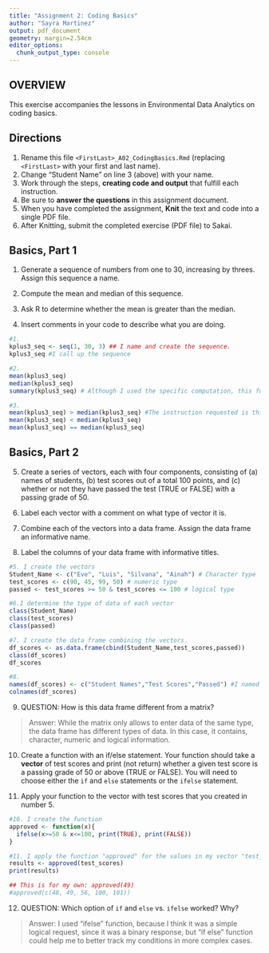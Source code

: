 ---
title: "Assignment 2: Coding Basics"
author: "Sayra Martinez"
output: pdf_document
geometry: margin=2.54cm
editor_options: 
  chunk_output_type: console
---

## OVERVIEW

This exercise accompanies the lessons in Environmental Data Analytics on coding basics.

## Directions

1.  Rename this file `<FirstLast>_A02_CodingBasics.Rmd` (replacing `<FirstLast>` with your first and last name).
2.  Change "Student Name" on line 3 (above) with your name.
3.  Work through the steps, **creating code and output** that fulfill each instruction.
4.  Be sure to **answer the questions** in this assignment document.
5.  When you have completed the assignment, **Knit** the text and code into a single PDF file.
6.  After Knitting, submit the completed exercise (PDF file) to Sakai.

## Basics, Part 1

1.  Generate a sequence of numbers from one to 30, increasing by threes. Assign this sequence a name.

2.  Compute the mean and median of this sequence.

3.  Ask R to determine whether the mean is greater than the median.

4.  Insert comments in your code to describe what you are doing.

```{r basics 1}
#1. 
kplus3_seq <- seq(1, 30, 3) ## I name and create the sequence.
kplus3_seq #I call up the sequence

#2. 
mean(kplus3_seq)
median(kplus3_seq)
summary(kplus3_seq) # Although I used the specific computation, this function also returns the requested values.

#3.
mean(kplus3_seq) > median(kplus3_seq) #The instruction requested is this, but as it is false, below I also asked to determine if it's less or equal to the median.
mean(kplus3_seq) < median(kplus3_seq)
mean(kplus3_seq) == median(kplus3_seq)
```

## Basics, Part 2

5.  Create a series of vectors, each with four components, consisting of (a) names of students, (b) test scores out of a total 100 points, and (c) whether or not they have passed the test (TRUE or FALSE) with a passing grade of 50.

6.  Label each vector with a comment on what type of vector it is.

7.  Combine each of the vectors into a data frame. Assign the data frame an informative name.

8.  Label the columns of your data frame with informative titles.

```{r basics 2}
#5. I create the vectors
Student_Name <- c("Eve", "Luis", "Silvana", "Ainah") # Character type
test_scores <- c(90, 45, 99, 50) # numeric type
passed <- test_scores >= 50 & test_scores <= 100 # logical type

#6.I determine the type of data of each vector
class(Student_Name)
class(test_scores)
class(passed)

#7. I create the data frame combining the vectors.
df_scores <- as.data.frame(cbind(Student_Name,test_scores,passed))
class(df_scores)
df_scores

#8.
names(df_scores) <- c("Student Names","Test Scores","Passed") #I named the columns
colnames(df_scores)
```

9.  QUESTION: How is this data frame different from a matrix?

> Answer:
While the matrix only allows to enter data of the same type, the data frame has different types of data. In this case, it contains, character, numeric and logical information.

10. Create a function with an if/else statement. Your function should take a **vector** of test scores and print (not return) whether a given test score is a passing grade of 50 or above (TRUE or FALSE). You will need to choose either the `if` and `else` statements or the `ifelse` statement. 

11. Apply your function to the vector with test scores that you created in number 5.

```{r basics 3}
#10. I create the function
approved <- function(x){
  ifelse(x>=50 & x<=100, print(TRUE), print(FALSE))
}

#11. I apply the function "approved" for the values in my vector "test_scores"
results <- approved(test_scores)
print(results)

## This is for my own: approved(49)
#approved(c(48, 49, 56, 100, 101))
```

12. QUESTION: Which option of `if` and `else` vs. `ifelse` worked? Why?

> Answer:
I used "ifelse" function, because I think it was a simple logical request, since it was a binary response, but "if else" function could help me to better track my conditions in more complex cases.
